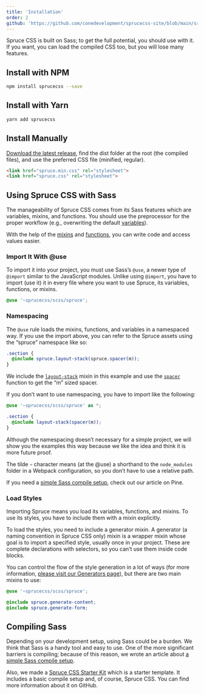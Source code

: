 ```yaml
---
title: 'Installation'
order: 2
github: 'https://github.com/conedevelopment/sprucecss-site/blob/main/src/docs/getting-started/installation.mdx'
---
```


<p className="lead">Spruce CSS is built on Sass; to get the full potential, you should use with it. If you want, you can load the compiled CSS too, but you will lose many features.</p>

## Install with NPM

```bash
npm install sprucecss --save
```

## Install with Yarn

```bash
yarn add sprucecss
```

## Install Manually

[Download the latest release](https://github.com/conedevelopment/sprucecss/archive/refs/heads/main.zip), find the dist folder at the root (the compiled files), and use the preferred CSS file (minified, regular).

```html
<link href="spruce.min.css" rel="stylesheet">
<link href="spruce.css" rel="stylesheet">
```

## Using Spruce CSS with Sass

The manageability of Spruce CSS comes from its Sass features which are variables, mixins, and functions. You should use the preprocessor for the proper workflow (e.g., overwriting the default [variables](/docs/sass/variables)).

With the help of the [mixins](/docs/sass/mixins) and [functions](/docs/sass/functions), you can write code and access values easier.

### Import It With @use

To import it into your project, you must use Sass’s `@use`, a newer type of `@import` similar to the JavaScript modules. Unlike using `@import`, you have to import (use it) it in every file where you want to use Spruce, its variables, functions, or mixins.

``` scss
@use '~sprucecss/scss/spruce';
```

### Namespacing

The `@use` rule loads the mixins, functions, and variables in a namespaced way. If you use the import above, you can refer to the Spruce assets using the “spruce” namespace like so:

```scss
.section {
  @include spruce.layout-stack(spruce.spacer(m));
}
```

We include the <a href="/docs/sass/mixins/#layout-stack" class="code-link">`layout-stack`</a> mixin in this example and use the <a href="/docs/sass/functions#spacer" class="code-link">`spacer`</a> function to get the “m” sized spacer.

If you don’t want to use namespacing, you have to import like the following:

```scss
@use '~sprucecss/scss/spruce' as *;

.section {
  @include layout-stack(spacer(m));
}
```

Although the namespacing doesn’t necessary for a simple project, we will show you the examples this way because we like the idea and think it is more future proof.

<Notification type="info">The tilde <code>~</code> character means (at the @use) a shorthand to the <code>node_modules</code> folder in a Webpack configuration, so you don’t have to use a relative path.</Notification>

If you need a [simple Sass compile setup](https://pineco.de/the-simplest-sass-compile-setup/), check out our article on Pine.

### Load Styles

Importing Spruce means you load its variables, functions, and mixins. To use its styles, you have to include them with a mixin explicitly.

To load the styles, you need to include a generator mixin. A generator (a naming convention in Spruce CSS only) mixin is a wrapper mixin whose goal is to import a specified style, usually once in your project. These are complete declarations with selectors, so you can’t use them inside code blocks.

You can control the flow of the style generation in a lot of ways (for more information, [please visit our Generators page](/docs/elements/generators)), but there are two main mixins to use:

```scss
@use '~sprucecss/scss/spruce';

@include spruce.generate-content;
@include spruce.generate-form;
```

## Compiling Sass

Depending on your development setup, using Sass could be a burden. We think that Sass is a handy tool and easy to use. One of the more significant barriers is compiling; because of this reason, we wrote an article about [a simple Sass compile setup](https://pineco.de/the-simplest-sass-compile-setup/).

Also, we made a [Spruce CSS Starter Kit](https://github.com/conedevelopment/sprucecss-starter-kit) which is a starter template. It includes a basic compile setup and, of course, Spruce CSS. You can find more information about it on GitHub.

